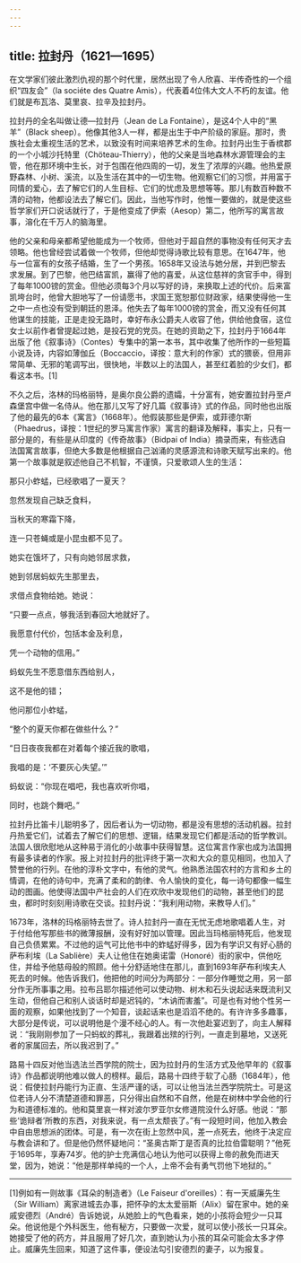 ```yaml
---
---
---
```

title: 拉封丹（1621—1695）
---




在文学家们彼此激烈仇视的那个时代里，居然出现了令人欣喜、半传奇性的一个组织“四友会”（la sociéte des Quatre Amis），代表着4位伟大文人不朽的友谊。他们就是布瓦洛、莫里哀、拉辛及拉封丹。

拉封丹的全名叫做让德—拉封丹（Jean de La Fontaine），是这4个人中的“黑羊”（Black sheep）。他像其他3人一样，都是出生于中产阶级的家庭。那时，贵族社会太重视生活的艺术，以致没有时间来培养艺术的生命。拉封丹出生于香槟郡的一个小城沙托特里（Chöteau-Thierry），他的父亲是当地森林水源管理会的主管，他在那环境中生长，对于包围在他四周的一切，发生了浓厚的兴趣。他热爱原野森林、小树、溪流，以及生活在其中的一切生物。他观察它们的习惯，并用富于同情的爱心，去了解它们的人生目标、它们的忧虑及思想等等。那儿有数百种数不清的动物，他都设法去了解它们。因此，当他写作时，他惟一要做的，就是使这些哲学家们开口说话就行了，于是他变成了伊索（Aesop）第二，他所写的寓言故事，溶化在千万人的脑海里。

他的父亲和母亲都希望他能成为一个牧师，但他对于超自然的事物没有任何天才去领略。他也曾经尝试着做一个牧师，但他却觉得诗歌比较有意思。在1647年，他与一位富有的女孩子结婚，生了一个男孩。1658年又设法与她分居，并到巴黎去求发展。到了巴黎，他巴结富凯，赢得了他的喜爱，从这位慈祥的贪官手中，得到了每年1000镑的赏金。但他必须每3个月以写好的诗，来换取上述的代价。后来富凯垮台时，他曾大胆地写了一份请愿书，求国王宽恕那位财政家，结果使得他一生之中一点也没有受到朝廷的恩泽。他失去了每年1000镑的赏金，而又没有任何其他谋生的技能，正是走投无路时，幸好布永公爵夫人收容了他，供给他食宿，这位女士以前作者曾提起过她，是投石党的党员。在她的资助之下，拉封丹于1664年出版了他《叙事诗》（Contes）专集中的第一本书，其中收集了他所作的一些短篇小说及诗，内容如薄伽丘（Boccaccio，译按：意大利的作家）式的猥亵，但用非常简单、无邪的笔调写出，很快地，半数以上的法国人，甚至红着脸的少女们，都看这本书。[1]

不久之后，洛林的玛格丽特，是奥尔良公爵的遗孀，十分富有，她安置拉封丹至卢森堡宫中做一名侍从。他在那儿又写了好几篇《叙事诗》式的作品，同时他也出版了他的最先的6本《寓言》（1668年）。他假装那些是伊索，或菲德尔斯（Phaedrus，译按：1世纪的罗马寓言作家）寓言的翻译及解释，事实上，只有一部分是的，有些是从印度的《传奇故事》（Bidpai of India）摘录而来，有些选自法国寓言故事，但绝大多数是他根据自己汹涌的灵感源流和诗歌天赋写出来的。他第一个故事就是叙述他自己不机智，不谨慎，只爱歌颂人生的生活：

那只小蚱蜢，已经歌唱了一夏天？

忽然发现自己缺乏食料，

当秋天的寒霜下降，

连一只苍蝇或是小昆虫都不见了。

她实在饿坏了，只有向她邻居求救，

她到邻居蚂蚁先生那里去，

求借点食物给她。她说：

“只要一点点，够我活到春回大地就好了。

我愿意付代价，包括本金及利息，

凭一个动物的信用。”

蚂蚁先生不愿意借东西给别人，

这不是他的错；

他问那位小蚱蜢，

“整个的夏天你都在做些什么？”

“日日夜夜我都在对着每个接近我的歌唱，

我唱的是：‘不要灰心失望。’”

蚂蚁说：“你现在唱吧，我也喜欢听你唱，

同时，也跳个舞吧。”



拉封丹比笛卡儿聪明多了，因后者认为一切动物，都是没有思想的活动机器。拉封丹热爱它们，试着去了解它们的思想、逻辑，结果发现它们都是活动的哲学教训。法国人很欣慰地从这种易于消化的小故事中获得智慧。这位寓言作家也成为法国拥有最多读者的作家。报上对拉封丹的批评终于第一次和大众的意见相同，也加入了赞誉他的行列。在他的淳朴文字中，有他的灵气。他熟悉法国农村的方言和乡土的情调，在他的诗句中，充满了柔和的韵律、令人愉快的变化，每一诗句都像一幅生动的图画。他使得法国中产社会的人们在欢欣中发现他们的动物，甚至他们的昆虫，都时时刻刻用诗歌在交谈。拉封丹说：“我利用动物，来教导人们。”

1673年，洛林的玛格丽特去世了。诗人拉封丹一直在无忧无虑地歌唱着人生，对于付给他写那些书的微薄报酬，没有好好加以管理。因此当玛格丽特死后，他发现自己负债累累。不过他的运气可比他书中的蚱蜢好得多，因为有学识又有好心肠的萨布利埃（La Sablière）夫人让他住在她奥诺雷（Honoré）街的家中，供他吃住，并给予他慈母般的照顾。他十分舒适地住在那儿，直到1693年萨布利埃夫人死去的时候。他告诉我们，他把他的时间分为两部分：一部分作睡觉之用，另一部分作无所事事之用。拉布吕耶尔描述他可以使动物、树木和石头说起话来既流利又生动，但他自己和别人谈话时却是迟钝的，“木讷而害羞”。可是也有对他个性另一面的观察，如果他找到了一个知音，谈起话来也是滔滔不绝的。有许许多多趣事，大部分是传说，可以说明他是个漫不经心的人。有一次他赴宴迟到了，向主人解释说：“我刚刚参加了一只蚂蚁的葬礼，我跟着出殡的行列，一直走到墓地，又送死者的家属回去，所以我迟到了。”

路易十四反对他当选法兰西学院的院士，因为拉封丹的生活方式及他早年的《叙事诗》作品都说明他难以做人的榜样。最后，路易十四终于软了心肠（1684年），他说：假使拉封丹能行为正直、生活严谨的话，可以让他当法兰西学院院士。可是这位老诗人分不清楚道德和罪恶，只分得出自然和不自然，他是在树林中学会他的行为和道德标准的。他和莫里哀一样对波尔罗亚尔女修道院没什么好感。他说：“那些‘诡辩者’所教的东西，对我来说，有一点太颓丧了。”有一段短时间，他加入教会中自由思想派的团体。可是，有一次在街上忽然中风，差一点死去，他终于决定应与教会讲和了。但是他仍然怀疑地问：“圣奥古斯丁是否真的比拉伯雷聪明？”他死于1695年，享寿74岁。他的护士充满信心地认为他可以获得上帝的赦免而进天堂，因为，她说：“他是那样单纯的一个人，上帝不会有勇气罚他下地狱的。”



* * *



[1]例如有一则故事《耳朵的制造者》（Le Faiseur d'oreilles）：有一天威廉先生（Sir William）离家进城去办事，把怀孕的太太爱丽斯（Alix）留在家中。她的亲戚安德烈（André）告诉她说，从她脸上的气色看来，她的小孩将会短少一只耳朵。他说他是个外科医生，他有秘方，只要做一次爱，就可以使小孩长一只耳朵。她接受了他的药方，并且服用了好几次，直到她认为小孩的耳朵可能会太多才停止。威廉先生回来，知道了这件事，便设法勾引安德烈的妻子，以为报复。